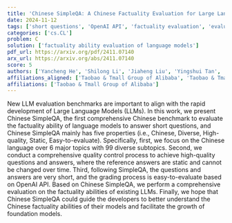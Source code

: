 ```yaml
---
title: 'Chinese SimpleQA: A Chinese Factuality Evaluation for Large Language Models'
date: 2024-11-12
tags: ['short questions', 'OpenAI API', 'factuality evaluation', 'evaluation benchmarks', 'Large Language Models', 'quality control', 'Chinese language']
categories: ['cs.CL']
problem: C
solution: ['factuality ability evaluation of language models']
pdf_url: https://arxiv.org/pdf/2411.07140
arx_url: https://arxiv.org/abs/2411.07140
score: 5
authors: ['Yancheng He', 'Shilong Li', 'Jiaheng Liu', 'Yingshui Tan', 'Hui Huang', 'Weixun Wang', 'Xingyuan Bu', 'Hangyu Guo', 'Chengwei Hu', 'Boren Zheng', 'Xuepeng Liu', 'Dekai Sun', 'Wenbo Su', 'Bo Zheng']
affiliations_aligned: ['Taobao & Tmall Group of Alibaba', 'Taobao & Tmall Group of Alibaba', 'Taobao & Tmall Group of Alibaba', 'Taobao & Tmall Group of Alibaba', 'Taobao & Tmall Group of Alibaba', 'Taobao & Tmall Group of Alibaba', 'Taobao & Tmall Group of Alibaba', 'Taobao & Tmall Group of Alibaba', 'Taobao & Tmall Group of Alibaba', 'Taobao & Tmall Group of Alibaba', 'Taobao & Tmall Group of Alibaba', 'Taobao & Tmall Group of Alibaba', 'Taobao & Tmall Group of Alibaba', 'Taobao & Tmall Group of Alibaba']
affiliations: ['Taobao & Tmall Group of Alibaba']
---
```



New LLM evaluation benchmarks are important to align with the rapid development of Large Language Models (LLMs). In this work, we present Chinese SimpleQA, the first comprehensive Chinese benchmark to evaluate the factuality ability of language models to answer short questions, and Chinese SimpleQA mainly has five properties (i.e., Chinese, Diverse, High-quality, Static, Easy-to-evaluate). Specifically, first, we focus on the Chinese language over 6 major topics with 99 diverse subtopics. Second, we conduct a comprehensive quality control process to achieve high-quality questions and answers, where the reference answers are static and cannot be changed over time. Third, following SimpleQA, the questions and answers are very short, and the grading process is easy-to-evaluate based on OpenAI API. Based on Chinese SimpleQA, we perform a comprehensive evaluation on the factuality abilities of existing LLMs. Finally, we hope that Chinese SimpleQA could guide the developers to better understand the Chinese factuality abilities of their models and facilitate the growth of foundation models.